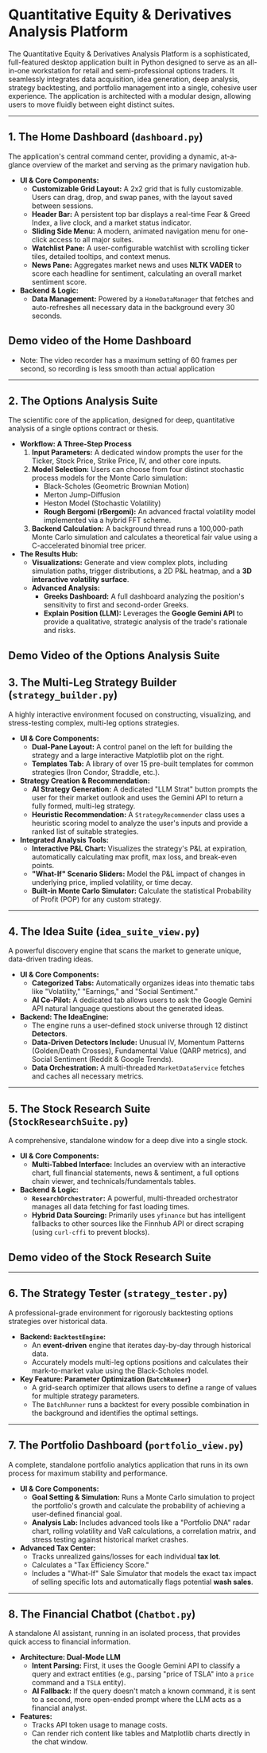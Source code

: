 # Quantitative Equity & Derivatives Analysis Platform

The Quantitative Equity & Derivatives Analysis Platform is a sophisticated, full-featured desktop application built in Python designed to serve as an all-in-one workstation for retail and semi-professional options traders. It seamlessly integrates data acquisition, idea generation, deep analysis, strategy backtesting, and portfolio management into a single, cohesive user experience. The application is architected with a modular design, allowing users to move fluidly between eight distinct suites.

---

## 1. The Home Dashboard (`dashboard.py`)
The application's central command center, providing a dynamic, at-a-glance overview of the market and serving as the primary navigation hub.

* **UI & Core Components:**
    * **Customizable Grid Layout:** A 2x2 grid that is fully customizable. Users can drag, drop, and swap panes, with the layout saved between sessions.
    * **Header Bar:** A persistent top bar displays a real-time Fear & Greed Index, a live clock, and a market status indicator.
    * **Sliding Side Menu:** A modern, animated navigation menu for one-click access to all major suites.
    * **Watchlist Pane:** A user-configurable watchlist with scrolling ticker tiles, detailed tooltips, and context menus.
    * **News Pane:** Aggregates market news and uses **NLTK VADER** to score each headline for sentiment, calculating an overall market sentiment score.
* **Backend & Logic:**
    * **Data Management:** Powered by a `HomeDataManager` that fetches and auto-refreshes all necessary data in the background every 30 seconds.

## Demo video of the Home Dashboard

<SmoothVideo
  src="/videos/HomePageVideo.mp4"
/>
* Note: The video recorder has a maximum setting of 60 frames per second, so recording is less smooth than actual application

---


## 2. The Options Analysis Suite
The scientific core of the application, designed for deep, quantitative analysis of a single options contract or thesis.

* **Workflow: A Three-Step Process**
    1.  **Input Parameters:** A dedicated window prompts the user for the Ticker, Stock Price, Strike Price, IV, and other core inputs.
    2.  **Model Selection:** Users can choose from four distinct stochastic process models for the Monte Carlo simulation:
        * Black-Scholes (Geometric Brownian Motion)
        * Merton Jump-Diffusion
        * Heston Model (Stochastic Volatility)
        * **Rough Bergomi (rBergomi):** An advanced fractal volatility model implemented via a hybrid FFT scheme.
    3.  **Backend Calculation:** A background thread runs a 100,000-path Monte Carlo simulation and calculates a theoretical fair value using a C-accelerated binomial tree pricer.
* **The Results Hub:**
    * **Visualizations:** Generate and view complex plots, including simulation paths, trigger distributions, a 2D P&L heatmap, and a **3D interactive volatility surface**.
    * **Advanced Analysis:**
        * **Greeks Dashboard:** A full dashboard analyzing the position's sensitivity to first and second-order Greeks.
        * **Explain Position (LLM):** Leverages the **Google Gemini API** to provide a qualitative, strategic analysis of the trade's rationale and risks.

## Demo Video of the Options Analysis Suite
<SmoothVideo
  src="/videos/OptionsAnalysisWindow.mp4"
/>
---

## 3. The Multi-Leg Strategy Builder (`strategy_builder.py`)
A highly interactive environment focused on constructing, visualizing, and stress-testing complex, multi-leg options strategies.

* **UI & Core Components:**
    * **Dual-Pane Layout:** A control panel on the left for building the strategy and a large interactive Matplotlib plot on the right.
    * **Templates Tab:** A library of over 15 pre-built templates for common strategies (Iron Condor, Straddle, etc.).
* **Strategy Creation & Recommendation:**
    * **AI Strategy Generation:** A dedicated "LLM Strat" button prompts the user for their market outlook and uses the Gemini API to return a fully formed, multi-leg strategy.
    * **Heuristic Recommendation:** A `StrategyRecommender` class uses a heuristic scoring model to analyze the user's inputs and provide a ranked list of suitable strategies.
* **Integrated Analysis Tools:**
    * **Interactive P&L Chart:** Visualizes the strategy's P&L at expiration, automatically calculating max profit, max loss, and break-even points.
    * **"What-If" Scenario Sliders:** Model the P&L impact of changes in underlying price, implied volatility, or time decay.
    * **Built-in Monte Carlo Simulator:** Calculate the statistical Probability of Profit (POP) for any custom strategy.

---

## 4. The Idea Suite (`idea_suite_view.py`)
A powerful discovery engine that scans the market to generate unique, data-driven trading ideas.

* **UI & Core Components:**
    * **Categorized Tabs:** Automatically organizes ideas into thematic tabs like "Volatility," "Earnings," and "Social Sentiment."
    * **AI Co-Pilot:** A dedicated tab allows users to ask the Google Gemini API natural language questions about the generated ideas.
* **Backend: The IdeaEngine:**
    * The engine runs a user-defined stock universe through 12 distinct **Detectors**.
    * **Data-Driven Detectors Include:** Unusual IV, Momentum Patterns (Golden/Death Crosses), Fundamental Value (QARP metrics), and Social Sentiment (Reddit & Google Trends).
    * **Data Orchestration:** A multi-threaded `MarketDataService` fetches and caches all necessary metrics.

---

## 5. The Stock Research Suite (`StockResearchSuite.py`)
A comprehensive, standalone window for a deep dive into a single stock.

* **UI & Core Components:**
    * **Multi-Tabbed Interface:** Includes an overview with an interactive chart, full financial statements, news & sentiment, a full options chain viewer, and technicals/fundamentals tables.
* **Backend & Logic:**
    * **`ResearchOrchestrator`:** A powerful, multi-threaded orchestrator manages all data fetching for fast loading times.
    * **Hybrid Data Sourcing:** Primarily uses `yfinance` but has intelligent fallbacks to other sources like the Finnhub API or direct scraping (using `curl-cffi` to prevent blocks).

## Demo video of the Stock Research Suite

<SmoothVideo
  src="/videos/StockResearchVideo.mp4"
/>

---

## 6. The Strategy Tester (`strategy_tester.py`)
A professional-grade environment for rigorously backtesting options strategies over historical data.

* **Backend: `BacktestEngine`:**
    * An **event-driven** engine that iterates day-by-day through historical data.
    * Accurately models multi-leg options positions and calculates their mark-to-market value using the Black-Scholes model.
* **Key Feature: Parameter Optimization (`BatchRunner`)**
    * A grid-search optimizer that allows users to define a range of values for multiple strategy parameters.
    * The `BatchRunner` runs a backtest for every possible combination in the background and identifies the optimal settings.

---

## 7. The Portfolio Dashboard (`portfolio_view.py`)
A complete, standalone portfolio analytics application that runs in its own process for maximum stability and performance.

* **UI & Core Components:**
    * **Goal Setting & Simulation:** Runs a Monte Carlo simulation to project the portfolio's growth and calculate the probability of achieving a user-defined financial goal.
    * **Analysis Lab:** Includes advanced tools like a "Portfolio DNA" radar chart, rolling volatility and VaR calculations, a correlation matrix, and stress testing against historical market crashes.
* **Advanced Tax Center:**
    * Tracks unrealized gains/losses for each individual **tax lot**.
    * Calculates a "Tax Efficiency Score."
    * Includes a "What-If" Sale Simulator that models the exact tax impact of selling specific lots and automatically flags potential **wash sales**.

---

## 8. The Financial Chatbot (`Chatbot.py`)
A standalone AI assistant, running in an isolated process, that provides quick access to financial information.

* **Architecture: Dual-Mode LLM**
    * **Intent Parsing:** First, it uses the Google Gemini API to classify a query and extract entities (e.g., parsing "price of TSLA" into a `price` command and a `TSLA` entity).
    * **AI Fallback:** If the query doesn't match a known command, it is sent to a second, more open-ended prompt where the LLM acts as a financial analyst.
* **Features:**
    * Tracks API token usage to manage costs.
    * Can render rich content like tables and Matplotlib charts directly in the chat window.